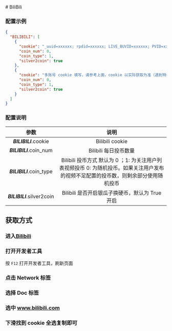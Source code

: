 
<Cards>
  <Card
    title="AcFun"
    href="/settings/acfun"
  />
  <Card
    title="阿里云盘"
    href="/settings/aliyun"
  />
  <Card
    title="Baidu 站点提交"
    href="/settings/baidu"
  />
  <Card
    title="Bilibili"
    href="/settings/bilibili"
  />
  <Card
    title="恩山无线论坛"
    href="/settings/enshan"
  />
  <Card
    title="i茅台"
    href="/settings/imaotai"
  />
  <Card
    title="爱奇艺"
    href="/settings/iqiyi"
  />
  <Card
    title="全民 K 歌"
    href="/settings/kgqq"
  />
  <Card
    title="小米运动"
    href="/settings/mimotion"
  />
  <Card
    title="什么值得买"
    href="/settings/smzdm"
  />
  <Card
    title="百度贴吧"
    href="/settings/tieba"
  />
  <Card
    title="V2EX"
    href="/settings/v2ex"
  />
  <Card
    title="有道云笔记"
    href="/settings/youdao"
  />
</Cards>
# BiliBili

### 配置示例

```json filename="config.json" copy
{
  "BILIBILI": [
    {
      "cookie": "_uuid=xxxxxx; rpdid=xxxxxx; LIVE_BUVID=xxxxxx; PVID=xxxxxx; blackside_state=xxxxxx; CURRENT_FNVAL=xxxxxx; buvid3=xxxxxx; fingerprint3=xxxxxx; fingerprint=xxxxxx; buivd_fp=xxxxxx; buvid_fp_plain=xxxxxx; DedeUserID=xxxxxx; DedeUserID__ckMd5=xxxxxx; SESSDATA=xxxxxx; bili_jct=xxxxxx; bsource=xxxxxx; finger=xxxxxx; fingerprint_s=xxxxxx;",
      "coin_num": 0,
      "coin_type": 1,
      "silver2coin": true
    },
    {
      "cookie": "多账号 cookie 填写，请参考上面，cookie 以实际获取为准（遇到特殊字符如双引号\" 请加反斜杠转义）",
      "coin_num": 0,
      "coin_type": 1,
      "silver2coin": true
    }
  ]
}
```

### 配置说明

|            参数            |                                                                 说明                                                                 |
| :------------------------: | :----------------------------------------------------------------------------------------------------------------------------------: |
|   _**BILIBILI**_.cookie    |                                                           Bilibili cookie                                                            |
|  _**BILIBILI**_.coin_num   |                                                        Bilibili 每日投币数量                                                         |
|  _**BILIBILI**_.coin_type  | Bilibili 投币方式 默认为 0 ；1: 为关注用户列表视频投币 0: 为随机投币。如果关注用户发布的视频不足配置的投币数，则剩余部分使用随机投币 |
| _**BILIBILI**_.silver2coin |                                           Bilibili 是否开启银瓜子换硬币，默认为 True 开启                                            |

## 获取方式

<Steps>

### 进入[Bilibili](https://www.bilibili.com)

### 打开开发者工具

按 `F12` 打开开发者工具，刷新页面

### 点击 Network 标签

### 选择 Doc 标签

### 选中 www.bilibili.com

### 下滑找到 cookie 全选复制即可

</Steps>
